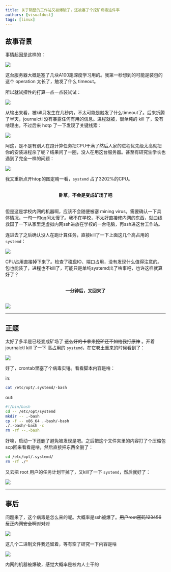 ```yaml
---
title: 关于隔壁的工作站又被爆破了，还被塞了个挖矿病毒这件事
authors: [visualdust]
tags: [linux]
---
```


## 故事背景

事情起因是这样的：

![](./Snipaste_2022-04-07_10-56-48.png)

这台服务器大概是塞了几块A100跑深度学习用的。我第一秒想到的可能是装包的这个 operation 太长了，触发了什么 timeout。

<!--truncate-->

所以就试探性的打算一点一点装试试：

![](Snipaste_2022-04-07_11-05-32.png)

从输出来看，被kill只发生在几秒内，不太可能是触发了什么timeout了。后来折腾了半天，journalctl 没有暴露任何有用的信息。进程就被，很单纯的 kill 了，没有啥理由。不过后来 hotp 了一下发现了关键线索：

![](./QQimg20220407111016.png)

阿这，是不是有别人在跑计算任务把CPU干满了然后人家的进程优先级太高就把你的安装进程杀了呢？结果问了一圈，没人在用这台服务器。甚至有研究生学长也遇到了完全一样的问题：

![](./Snipaste_2022-04-07_11-17-19.png)

我又重新点开htop的图定睛一看，`systemd` 占了3202%的CPU。

<br/>
<center><strong>卧草，不会是变成矿场了吧</strong></center>
<br/>

但是这是学校内网的机器啊，应该不会随便被塞 mining virus。需要确认一下具体情况，一句一句qq问太慢了。我不在学校，不太好直接修内网的东西，就曲线救国了一下从家里走虚拟内网ssh进放在学校的一台电脑，再ssh进这台工作站。

连进去了之后确认没人在跑计算任务，直接kill了一下上面这几个高占用的 `systemd`：

![](./uhgierdsgfvuybcauyrwf.jpg)

CPU占用直接掉下来了。检查了磁盘IO、端口占用，没有发现什么值得注意的。包也能装了，进程也不kill了，可能只是单纯systemd出了啥事吧，也许这样就算好了？

<br/>
<center><strong>一分钟后，又回来了</strong></center>
<br/>

![](Snipaste_2022-04-07_11-30-10.png)

---

## 正题

太好了多半是已经变成矿场了 ~~这么好的卡拿来挖矿还不如给我打原神~~ 。开着 journalctl kill 了一下 高占用的 `systemd`，在它卷土重来的时候看到了：

![](./fuhewidrabficvouawyciufxwaefmwtcf.jpg)

好了，crontab里塞了个病毒实锤。看看脚本内容是啥：

in:
```bash
cat /etc/opt/.systemd/-bash
```
out:
```bash
#!/bin/bash
cd -- /etc/opt/systemd
mkdir -- .-bash
cp -f -- x86_64 .-bash/-bash
./.-bash/-bash -c
rm -rf --.-bash
```

好嘛，启动一下还删了避免被发现是吧。之后把这个文件夹里的内容打了个压缩包scp回来看看是啥，然后直接把东西全删了：

```bash
cd /etc/opt/.systemd/
rm -rf ./*
```

又去把 root 用户的任务计划干掉了，又kill了一下 `systemd`，然后就好了：

![](./Snipaste_2022-04-07_11-48-48.png)

---

## 事后

问题来了，这个病毒是怎么来的呢。大概率是ssh被爆了。~~用户root密码123456反正内网安全啊对对对~~

![](./Snipaste_2022-04-07_11-52-47.png)

这几个二进制文件我还留着，等有空了研究一下内容是啥

![](./Snipaste_2022-04-07_11-54-00.png)

内网的机器被爆破，感觉大概率是校内人士干的